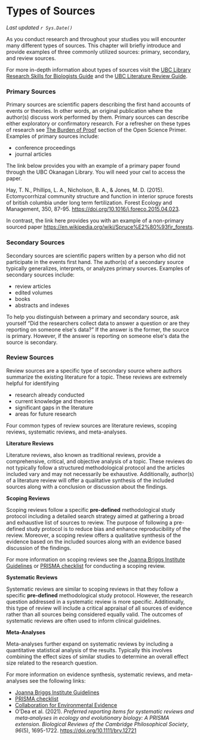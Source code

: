 # Types of Sources

*Last updated `r Sys.Date()`*

As you conduct research and throughout your studies you will encounter many different types of sources. This chapter will briefly introduce and provide examples of three commonly utilized sources: primary, secondary, and review sources. 

For more in-depth information about types of sources visit the [UBC Library Research Skills for Biologists Guide](https://guides.library.ubc.ca/c.php?g=704417&p=5011059) and the [UBC Literature Review Guide](https://guides.library.ubc.ca/litreviews).

### Primary Sources {-}

Primary sources are scientific papers describing the first hand accounts of events or theories. In other words, an original publication where the author(s) discuss work performed by them. Primary sources can describe either exploratory or confirmatory research. For a refresher on these types of research see [The Burden of Proof](https://ubco-biology.github.io/OS-Introduction/the-burden-of-proof.html) section of the Open Science Primer. Examples of primary sources include: 

* conference proceedings 
* journal articles

The link below provides you with an example of a primary paper found through the UBC Okanagan Library. You will need your cwl to access the paper.

Hay, T. N., Phillips, L. A., Nicholson, B. A., & Jones, M. D. (2015). Ectomycorrhizal community structure and function in interior spruce forests of british columbia under long term fertilization. Forest Ecology and Management, 350, 87-95. [https://doi.org/10.1016/j.foreco.2015.04.023](https://doi.org/10.1016/j.foreco.2015.04.023). 

In contrast, the link here provides you with an example of a non-primary sourced paper [https://en.wikipedia.org/wiki/Spruce%E2%80%93fir_forests](https://en.wikipedia.org/wiki/Spruce%E2%80%93fir_forests).

### Secondary Sources {-}

Secondary sources are scientific papers written by a person who did not participate in the events first hand. The author(s) of a secondary source typically generalizes, interprets, or analyzes primary sources. Examples of secondary sources include: 

* review articles
* edited volumes
* books
* abstracts and indexes

To help you distinguish between a primary and secondary source, ask yourself "Did the researchers collect data to answer a question or are they reporting on someone else\'s data?" If the answer is the former, the source is primary. However, if the answer is reporting on someone else\'s data the source is secondary.

### Review Sources {-}

Review sources are a specific type of secondary source where authors summarize the existing literature for a topic. These reviews are extremely helpful for identifying 

* research already conducted 
* current knowledge and theories 
* significant gaps in the literature
* areas for future research 

Four common types of review sources are literature reviews, scoping reviews, systematic reviews, and meta-analyses.  

**Literature Reviews**

Literature reviews, also known as traditional reviews, provide a comprehensive, critical, and objective analysis of a topic. These reviews do not typically follow a structured methodological protocol and the articles included vary and may not necessarily be exhaustive. Additionally, author(s) of a literature review will offer a qualitative synthesis of the included sources along with a conclusion or discussion about the findings. 

**Scoping Reviews**

Scoping reviews follow a specific **pre-defined** methodological study protocol including a detailed search strategy aimed at gathering a broad and exhaustive list of sources to review. The purpose of following a pre-defined study protocol is to reduce bias and enhance reproducibility of the review. Moreover, a scoping review offers a qualitative synthesis of the evidence based on the included sources along with an evidence based discussion of the findings.

For more information on scoping reviews see the [Joanna Briggs Institute Guidelines](https://jbi-global-wiki.refined.site/space/MANUAL/4687342/Chapter+11%3A+Scoping+reviews) or [PRISMA checklist](https://prisma-statement.org/Extensions/ScopingReviews) for conducting a scoping review.

**Systematic Reviews**

Systematic reviews are similar to scoping reviews in that they follow a specific **pre-defined** methodological study protocol. However, the research question addressed in a systematic review is more specific. Additionally, this type of review will include a critical appraisal of all sources of evidence rather than all sources being considered equally valid. The outcomes of systematic reviews are often used to inform clinical guidelines. 

**Meta-Analyses**

Meta-analyses further expand on systematic reviews by including a quantitative statistical analysis of the results. Typically this involves combining the effect sizes of similar studies to determine an overall effect size related to the research question. 

For more information on evidence synthesis, systematic reviews, and meta-analyses see the following links:

* [Joanna Briggs Institute Guidelines](https://jbi-global-wiki.refined.site/space/MANUAL/4688650/Chapter+1%3A+JBI+Systematic+Reviews) 
* [PRISMA checklist](https://prisma-statement.org/PRISMAStatement/Checklist.aspx) 
* [Collaboration for Environmental Evidence](https://environmentalevidence.org/information-for-authors/)
* O'Dea et al. (2021). *Preferred reporting items for systematic reviews and meta‐analyses in ecology and evolutionary biology: A PRISMA extension*. *Biological Reviews of the Cambridge Philosophical Society*, *96*(5), 1695-1722. [https://doi.org/10.1111/brv.12721](https://doi.org/10.1111/brv.12721)


